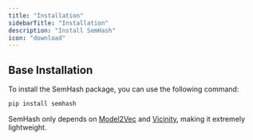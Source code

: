 ```yaml
---
title: "Installation"
sidebarTitle: "Installation"
description: "Install SemHash"
icon: "download"
---
```


## Base Installation
To install the SemHash package, you can use the following command:

```bash
pip install semhash
```

SemHash only depends on  [Model2Vec](https://github.com/MinishLab/model2vec) and [Vicinity](https://github.com/MinishLab/vicinity), making it extremely lightweight.
